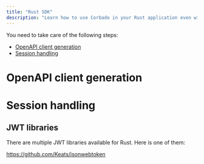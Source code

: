 ```yaml
---
title: "Rust SDK"
description: "Learn how to use Corbado in your Rust application even without an official Rust SDK."
---
```



<NoSdkSupportIntro language="Rust"></NoSdkSupportIntro>

You need to take care of the following steps:

- [OpenAPI client generation](#openapi-client-generation)
- [Session handling](#session-handling)

# OpenAPI client generation

<NoSdkOpenapiClientGeneration language="Rust"></NoSdkOpenapiClientGeneration>

# Session handling

<NoSdkSessionHandling language="Rust"></NoSdkSessionHandling>

## JWT libraries

There are multiple JWT libraries available for Rust. Here is one of them:

https://github.com/Keats/jsonwebtoken
